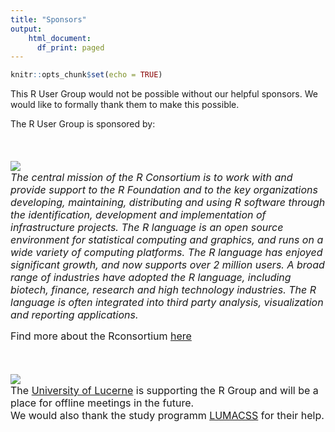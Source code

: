 ```yaml
---
title: "Sponsors"
output: 
    html_document: 
      df_print: paged
---
```


```r
knitr::opts_chunk$set(echo = TRUE)
```

This R User Group would not be possible without our helpful sponsors. We would like to formally thank them to make this possible. 

The R User Group is sponsored by:
<br>
<br>
<br>
<br>
![](rconsortium.png)
<br>
<font size = "3"> *The central mission of the R Consortium is to work with and provide support to the R Foundation and to the key organizations developing, maintaining, distributing and using R software through the identification, development and implementation of infrastructure projects.
The R language is an open source environment for statistical computing and graphics, and runs on a wide variety of computing platforms. The R language has enjoyed significant growth, and now supports over 2 million users. A broad range of industries have adopted the R language, including biotech, finance, research and high technology industries. The R language is often integrated into third party analysis, visualization and reporting applications.* 

Find more about the Rconsortium [here](https://www.r-consortium.org/)</font>
<br> 
<br> 
<br>   
![](Universität_Luzern.png)
<br>
<font size = "3">The [University of Lucerne](https://www.unilu.ch/) is supporting the R Group and will be a place for offline meetings in the future.<br>
We would also thank the study programm [LUMACSS](https://www.unilu.ch/index.php?id=9375&L=1&no_cache=1#c77821) for their help. </font>



